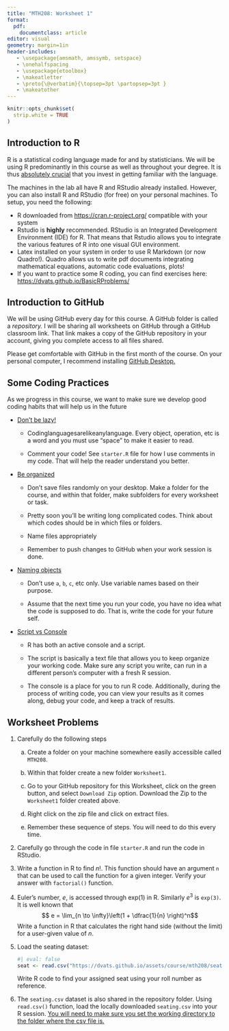 ```yaml
---
title: "MTH208: Worksheet 1"
format: 
  pdf:
    documentclass: article
editor: visual
geometry: margin=1in
header-includes:
   - \usepackage{amsmath, amssymb, setspace}
   - \onehalfspacing
   - \usepackage{etoolbox} 
   - \makeatletter 
   - \preto{\@verbatim}{\topsep=3pt \partopsep=3pt } 
   - \makeatother
---
```


\vspace{-2cm}

```r
knitr::opts_chunk$set(
  strip.white = TRUE
)
```

## Introduction to R

R is a statistical coding language made for and by statisticians. We will be using R predominantly in this course as well as throughout your degree. It is thus [absolutely crucial]{.underline} that you invest in getting familiar with the language.

The machines in the lab all have R and RStudio already installed. However, you can also install R and RStudio (for free) on your personal machines. To setup, you need the following:

-   R downloaded from <https://cran.r-project.org/> compatible with your system
-   Rstudio is **highly** recommended. RStudio is an Integrated Development Environment (IDE) for R. That means that Rstudio allows you to integrate the various features of R into one visual GUI environment.
-   Latex installed on your system in order to use R Markdown (or now Quadro!). Quadro allows us to write pdf documents integrating mathematical equations, automatic code evaluations, plots!
-   If you want to practice some R coding, you can find exercises here:\
    <https://dvats.github.io/BasicRProblems/>

## Introduction to GitHub

We will be using GitHub every day for this course. A GitHub folder is called a *repository.* I will be sharing all worksheets on GitHub through a GitHub classroom link. That link makes a copy of the GitHub repository in your account, giving you complete access to all files shared.

Please get comfortable with GitHub in the first month of the course. On your personal computer, I recommend installing [GitHub Desktop.](https://desktop.github.com/download/)

## Some Coding Practices

As we progress in this course, we want to make sure we develop good coding habits that will help us in the future

-   [Don't be lazy!]{.underline}
    -   Codinglanguagesarelikeanylanguage. Every object, operation, etc is a word and you must use "space" to make it easier to read.

    -   Comment your code! See `starter.R` file for how I use comments in my code. That will help the reader understand you better.
-   [Be organized]{.underline}
    -   Don't save files randomly on your desktop. Make a folder for the course, and within that folder, make subfolders for every worksheet or task.

    -   Pretty soon you'll be writing long complicated codes. Think about which codes should be in which files or folders.

    -   Name files appropriately

    -   Remember to push changes to GitHub when your work session is done.
-   [Naming objects]{.underline}
    -   Don't use `a`, `b`, `c`, etc only. Use variable names based on their purpose.

    -   Assume that the next time you run your code, you have no idea what the code is supposed to do. That is, write the code for your future self.
-   [Script vs Console]{.underline}
    -   R has both an active console and a script.

    -   The script is basically a text file that allows you to keep organize your working code. Make sure any script you write, can run in a different person's computer with a fresh R session.

    -   The console is a place for you to run R code. Additionally, during the process of writing code, you can view your results as it comes along, debug your code, and keep a track of results.

## Worksheet Problems

1.  Carefully do the following steps

    a.  Create a folder on your machine somewhere easily accessible called `MTH208`.

    b.  Within that folder create a new folder `Worksheet1`.

    c.  Go to your GitHub repository for this Worksheet, click on the green button, and select `Download Zip` option. Download the Zip to the `Worksheet1` folder created above.

    d.  Right click on the zip file and click on extract files.

    e.  Remember these sequence of steps. You will need to do this every time.

2.  Carefully go through the code in file `starter.R` and run the code in RStudio.

3.  Write a function in R to find $n!$. This function should have an argument `n` that can be used to call the function for a given integer. Verify your answer with `factorial()` function.

4.  Euler's number, $e$, is accessed through exp(1) in R. Similarly $e^3$ is `exp(3)`. It is well known that $$ e = \lim_{n \to \infty}\left(1 + \dfrac{1}{n} \right)^n$$ Write a function in R that calculates the right hand side (without the limit) for a user-given value of $n$.

5.  Load the seating dataset:

    ```r
    #| eval: false
    seat <- read.csv("https://dvats.github.io/assets/course/mth208/seating.csv")
    ```

    Write R code to find your assigned seat using your roll number as reference.

6.  The `seating.csv` dataset is also shared in the repository folder. Using `read.csv()` function, load the locally downloaded `seating.csv` into your R session. [You will need to make sure you set the working directory to the folder where the csv file is.]{.underline}
